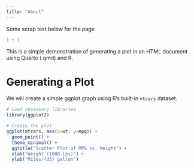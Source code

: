 ```yaml
---
title: "About"
---
```


Some scrap text below for the page 

```r
1 + 1
```

This is a simple demonstration of generating a plot in an HTML document using Quarto (.qmd) and R.

# Generating a Plot

We will create a simple ggplot graph using R's built-in `mtcars` dataset.

```r
# Load necessary libraries
library(ggplot2)

# Create the plot
ggplot(mtcars, aes(x=wt, y=mpg)) +
  geom_point() +
  theme_minimal() +
  ggtitle("Scatter Plot of MPG vs. Weight") +
  xlab("Weight (1000 lbs)") +
  ylab("Miles/(US) gallon")
```

